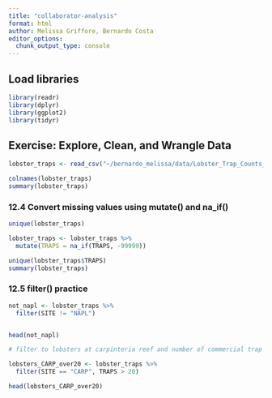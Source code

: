 ```yaml
---
title: "collaborator-analysis"
format: html
author: Melissa Griffore, Bernardo Costa
editor_options: 
  chunk_output_type: console
---
```


## Load libraries

```r
library(readr)
library(dplyr)
library(ggplot2)
library(tidyr)
```

## Exercise: Explore, Clean, and Wrangle Data

```r
lobster_traps <- read_csv("~/bernardo_melissa/data/Lobster_Trap_Counts_All_Years_20210519.csv")
```


```r
colnames(lobster_traps)
summary(lobster_traps)
```

### 12.4 Convert missing values using mutate() and na_if()
```r
unique(lobster_traps)
```


```r
lobster_traps <- lobster_traps %>%
  mutate(TRAPS = na_if(TRAPS, -99999))

```

```r
unique(lobster_traps$TRAPS)
summary(lobster_traps)
```


### 12.5 filter() practice
```r
not_napl <- lobster_traps %>% 
  filter(SITE != "NAPL")


head(not_napl)
```


```r
# filter to lobsters at carpinteria reef and number of commercial trap floats greater than 20

lobsters_CARP_over20 <- lobster_traps %>% 
  filter(SITE == "CARP", TRAPS > 20)

head(lobsters_CARP_over20)
```




